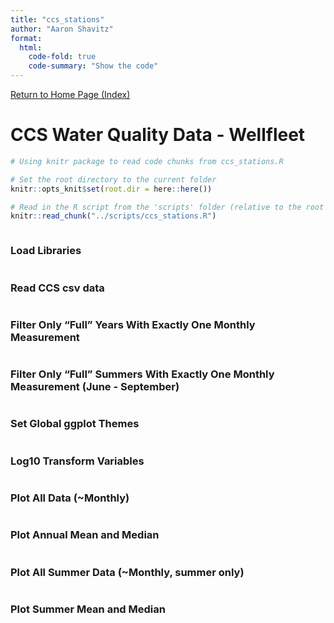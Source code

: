```yaml
---
title: "ccs_stations"
author: "Aaron Shavitz"
format: 
  html:
    code-fold: true
    code-summary: "Show the code"
---
```

[Return to Home Page (Index)](https://ashavitz.github.io/wellfleet_project/)

# CCS Water Quality Data - Wellfleet

```r
# Using knitr package to read code chunks from ccs_stations.R

# Set the root directory to the current folder
knitr::opts_knit$set(root.dir = here::here())

# Read in the R script from the 'scripts' folder (relative to the root project directory)
knitr::read_chunk("../scripts/ccs_stations.R")
```

```r
```

### Load Libraries
```r
```

### Read CCS csv data
```r
```

### Filter Only "Full" Years With Exactly One Monthly Measurement
```r
```

### Filter Only "Full" Summers With Exactly One Monthly Measurement (June - September)
```r
```

### Set Global ggplot Themes
```r
```

### Log10 Transform Variables
```r
```

### Plot All Data (~Monthly)
```r
```

### Plot Annual Mean and Median
```r
```

### Plot All Summer Data (~Monthly, summer only)
```r
```

### Plot Summer Mean and Median
```r
```






